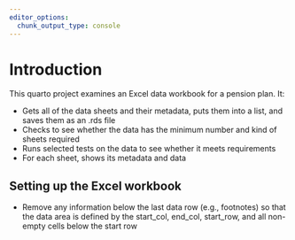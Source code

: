 ```yaml
---
editor_options:
  chunk_output_type: console
---
```


# Introduction

This quarto project examines an Excel data workbook for a pension plan. It:

-   Gets all of the data sheets and their metadata, puts them into a list, and saves them as an .rds file
-   Checks to see whether the data has the minimum number and kind of sheets required
-   Runs selected tests on the data to see whether it meets requirements
-   For each sheet, shows its metadata and data

<!-- The goal is to find problems as early as possible in the process. -->

## Setting up the Excel workbook

-   Remove any information below the last data row (e.g., footnotes) so that the data area is defined by the start_col, end_col, start_row, and all non-empty cells below the start row

## 

